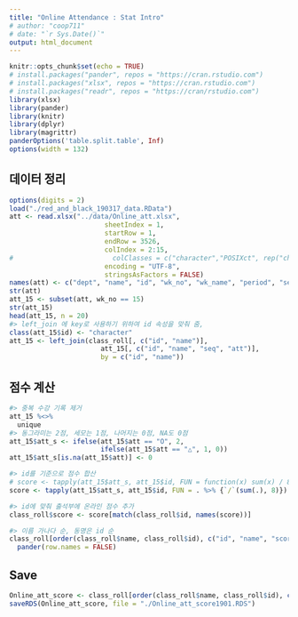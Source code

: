 ```yaml
---
title: "Online Attendance : Stat Intro"
# author: "coop711"
# date: "`r Sys.Date()`"
output: html_document
---
```


```r
knitr::opts_chunk$set(echo = TRUE)
# install.packages("pander", repos = "https://cran.rstudio.com")
# install.packages("xlsx", repos = "https://cran.rstudio.com")
# install.packages("readr", repos = "https://cran/rstudio.com")
library(xlsx)
library(pander)
library(knitr)
library(dplyr)
library(magrittr)
panderOptions('table.split.table', Inf)
options(width = 132)
```

<!--
# Data
-->

## 데이터 정리

```r
options(digits = 2)
load("./red_and_black_190317_data.RData")
att <- read.xlsx("../data/Online_att.xlsx", 
                        sheetIndex = 1, 
                        startRow = 1, 
                        endRow = 3526, 
                        colIndex = 2:15,
#                         colClasses = c("character","POSIXct", rep("character", 3), "POSIXct"), 
                        encoding = "UTF-8",
                        stringsAsFactors = FALSE)
names(att) <- c("dept", "name", "id", "wk_no", "wk_name", "period", "seq", "seq_name", "date_reg", "min", "att", "start", "finish", "sec")
str(att)
att_15 <- subset(att, wk_no == 15)
str(att_15)
head(att_15, n = 20)
#> left_join 에 key로 사용하기 위하여 id 속성을 맞춰 줌, 
class(att_15$id) <- "character"
att_15 <- left_join(class_roll[, c("id", "name")], 
                       att_15[, c("id", "name", "seq", "att")], 
                       by = c("id", "name"))
```

## 점수 계산

```r
#> 중복 수강 기록 제거
att_15 %<>% 
  unique
#> 동그라미는 2점, 세모는 1점, 나머지는 0점, NA도 0점
att_15$att_s <- ifelse(att_15$att == "O", 2, 
                       ifelse(att_15$att == "△", 1, 0))
att_15$att_s[is.na(att_15$att)] <- 0

#> id를 기준으로 점수 합산
# score <- tapply(att_15$att_s, att_15$id, FUN = function(x) sum(x) / 8)
score <- tapply(att_15$att_s, att_15$id, FUN = . %>% {`/`(sum(.), 8)})

#> id에 맞춰 출석부에 온라인 점수 추가
class_roll$score <- score[match(class_roll$id, names(score))]

#> 이름 가나다 순, 동명은 id 순
class_roll[order(class_roll$name, class_roll$id), c("id", "name", "score")] %>%
  pander(row.names = FALSE)
```

## Save

```r
Online_att_score <- class_roll[order(class_roll$name, class_roll$id), c("id", "name", "score")]
saveRDS(Online_att_score, file = "./Online_att_score1901.RDS")
```

